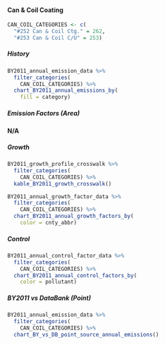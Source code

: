 #### Can & Coil Coating {#coat-indcom-can_coil}

```r
CAN_COIL_CATEGORIES <- c(
  "#252 Can & Coil Ctg." = 262,
  "#253 Can & Coil C/U" = 253)
```

##### History {-}

```r
BY2011_annual_emission_data %>%
  filter_categories(
    CAN_COIL_CATEGORIES) %>%
  chart_BY2011_annual_emissions_by(
    fill = category) 
```

##### Emission Factors (Area) {-}

**N/A**

##### Growth {-}

```r
BY2011_growth_profile_crosswalk %>%
  filter_categories(
    CAN_COIL_CATEGORIES) %>%
  kable_BY2011_growth_crosswalk()
```

```r
BY2011_annual_growth_factor_data %>%
  filter_categories(
    CAN_COIL_CATEGORIES) %>%
  chart_BY2011_annual_growth_factors_by(
    color = cnty_abbr) 
```

##### Control {-}

```r
BY2011_annual_control_factor_data %>%
  filter_categories(
    CAN_COIL_CATEGORIES) %>%
  chart_BY2011_annual_control_factors_by(
    color = pollutant) 
```

##### BY2011 vs DataBank (Point) {-}

```r
BY2011_annual_emission_data %>%
  filter_categories(
    CAN_COIL_CATEGORIES) %>%
  chart_BY_vs_DB_point_source_annual_emissions()
```
